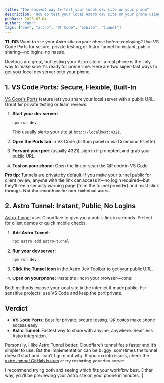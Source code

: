 ```yaml
---
title: "The easiest way to test your local dev site on your phone"
description: "How to test your local Astro dev site on your phone using VS Code Ports or Astro Tunnel for fast testing and client reviews."
pubDate: 2025-07-04
author: "Yann"
tags: ["dev", "astro", "VS Code", "mobile", "tunnel"]
---
```



**TL;DR:** Want to see your Astro site on your phone before deploying? Use VS Code Ports for secure, private testing, or Astro Tunnel for instant, public sharing—no logins, no hassle.

Devtools are great, but testing your Astro site on a real phone is the only way to make sure it's ready for prime time. Here are two super-fast ways to get your local dev server onto your phone.

## 1. VS Code Ports: Secure, Flexible, Built-In

[VS Code’s Ports](https://code.visualstudio.com/docs/debugtest/port-forwarding) feature lets you share your local server with a public URL. Great for private testing or team reviews.

1. **Start your dev server:**

   ```bash
   npm run dev
   ```

   This usually starts your site at `http://localhost:4321`.

2. **Open the Ports tab** in VS Code (bottom panel or via Command Palette).
3. **Forward your port** (usually 4321), sign in if prompted, and grab your public URL.
4. **Test on your phone:** Open the link or scan the QR code in VS Code.

**Pro tip:** Tunnels are private by default. If you make your tunnel public for client review, anyone with the link can access it—no login required—but they’ll see a security warning page (from the tunnel provider) and must click through. Not the smoothest for non-technical users.

## 2. Astro Tunnel: Instant, Public, No Logins

[Astro Tunnel](https://github.com/morinokami/astro-tunnel) uses Cloudflare to give you a public link in seconds. Perfect for client demos or quick mobile checks.

1. **Add Astro Tunnel:**

   ```bash
   npx astro add astro-tunnel
   ```

2. **Run your dev server:**

   ```bash
   npm run dev
   ```

3. **Click the Tunnel icon** in the Astro Dev Toolbar to get your public URL.
4. **Open on your phone:** Paste the link in your browser—done!

<Notice type="warning" title="Heads up" extraClass="mt-md3">
  Both methods expose your local site to the internet if made public. For
  sensitive projects, use VS Code and keep the port private.
</Notice>

## Verdict

- **VS Code Ports:** Best for private, secure testing. QR codes make phone access easy.
- **Astro Tunnel:** Fastest way to share with anyone, anywhere. Seamless Astro integration.

Personally, I like Astro Tunnel better. Cloudflare’s tunnel feels faster and it’s simpler to use. But the implementation can be buggy: sometimes the tunnel doesn’t start and I can’t figure out why. If you run into issues, check the [astro-tunnel GitHub issues](https://github.com/morinokami/astro-tunnel/issues) or try restarting your dev server.

I recommend trying both and seeing which fits your workflow best. Either way, you’ll be previewing your Astro site on your phone in minutes. 🚀
